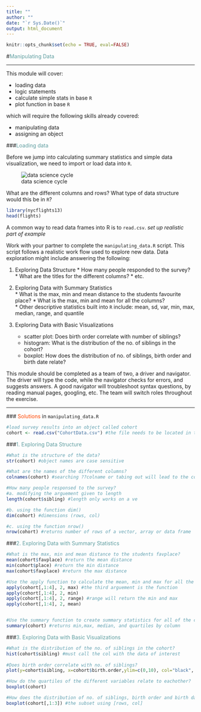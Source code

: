```yaml
---
title: ""
author: ""
date: "`r Sys.Date()`"
output: html_document
---
```


```r
knitr::opts_chunk$set(echo = TRUE, eval=FALSE)
```

#<span style="color:cadetblue">Manipulating Data</span>

***

This module will cover:

  - loading data 
  - logic statements
  - calculate simple stats in base `R`
  - plot function in base `R`

which will require the following skills already covered:

  - manipulating data  
  - assigning an object
  



###<span style="color:cadetblue">Loading data</span>

Before we jump into calculating summary statistics and simple data visualization, we need to import or load data into `R`. 


![data science cycle](data-science.png)

What are the different columns and rows? What type of data structure would this be in `R`? 
```r
library(nycflights13)
head(flights) 
```
A common way to read data frames into R is to `read.csv`. *set up realistic part of example* 

Work with your partner to complete the `manipulating_data.R` script. This script follows a realistic work flow used to explore new data. Data exploration might include answering the following:
   
   1.  Exploring Data Structure
      * How many people responded to the survey?
      * What are the titles for the different columns?
      * etc.
   2.  Exploring Data with Summary Statistics  
      * What is the max, min and mean distance to the students favourite place? 
      * What is the max, min and mean for all the columns?  
      * Other descriptive statistics built into `R` include: mean, sd, var, min, max, median, range, and quantile
    
  3. Exploring Data with Basic Visualizations
      * scatter plot: Does birth order correlate with number of siblings? 
      * histogram: What is the distribution of the no. of siblings in the cohort?
      * boxplot: How does the distribution of no. of siblings, birth order and birth date relate?
      
This module should be completed as a team of two, a driver and navigator. The driver will type the code, while the navigator checks for errors, and suggests answers. A good navigator will troubleshoot syntax questions, by reading manual pages, googling, etc. The team will switch roles throughout the exercise. 

***

###<span style="color:orangered"> Solutions</span> in  `manipulating_data.R`

```r
#load survey results into an object called cohort
cohort <- read.csv("CohortData.csv") #the file needs to be located in the working directory  
```


###<span style="color:cadetblue">1. Exploring Data Structure</span>


```r
#What is the structure of the data?
str(cohort) #object names are case sensitive 

#What are the names of the different columns?
colnames(cohort) #searching ??colname or tabing out will lead to the command name "colnames"

#How many people responsed to the survey?
#a. modifying the arguement given to length
length(cohort$sibling) #length only works on a ve

#b. using the function dim()
dim(cohort) #dimensions (rows, col) 

#c. using the function nrow()
nrow(cohort) #returns number of rows of a vector, array or data frame
```

###<span style="color:cadetblue">2. Exploring Data with Summary Statistics</span>


```r

#What is the max, min and mean distance to the students favplace? 
mean(cohort$favplace) #return the mean distance
min(cohort$place) #return the min distance
max(cohort$favplace) #return the max distance

#Use the apply function to calculate the mean, min and max for all the interger columns 
apply(cohort[,1:4], 2, max) #the third arguement is the function
apply(cohort[,1:4], 2, min)
apply(cohort[,1:4], 2, range) #range will return the min and max
apply(cohort[,1:4], 2, mean)


#Use the summary function to create summary statistics for all of the columns
summary(cohort) #returns min,max, median, and quartiles by column


```


###<span style="color:cadetblue">3. Exploring Data with Basic Visualizations</span>


```r

#What is the distribution of the no. of siblings in the cohort?
hist(cohort$sibling) #must call the col with the data of interest
  
#Does birth order correlate with no. of siblings?
plot(y=cohort$sibling, x=cohort$birth.order,ylim=c(0,10), col="black", pch=19, xlab="birth order", ylab="no. of siblings") #plot needs x and y values

#How do the quartiles of the different variables relate to eachother?
boxplot(cohort)

#How does the distribution of no. of siblings, birth order and birth date relate?
boxplot(cohort[,1:3]) #the subset using [rows, col] 


```

